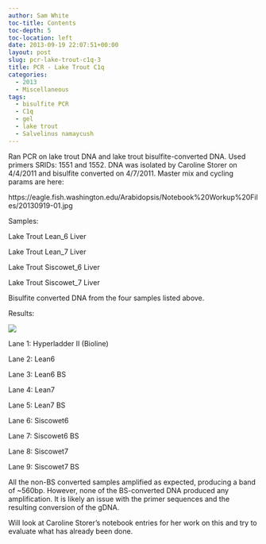 ```yaml
---
author: Sam White
toc-title: Contents
toc-depth: 5
toc-location: left
date: 2013-09-19 22:07:51+00:00
layout: post
slug: pcr-lake-trout-c1q-3
title: PCR - Lake Trout C1q
categories:
  - 2013
  - Miscellaneous
tags:
  - bisulfite PCR
  - C1q
  - gel
  - lake trout
  - Salvelinus namaycush
---
```


Ran PCR on lake trout DNA and lake trout bisulfite-converted DNA. Used primers SRIDs: 1551 and 1552. DNA was isolated by Caroline Storer on 4/4/2011 and bisulfite converted on 4/7/2011. Master mix and cycling params are here:

https://eagle.fish.washington.edu/Arabidopsis/Notebook%20Workup%20Files/20130919-01.jpg

Samples:

Lake Trout Lean_6 Liver

Lake Trout Lean_7 Liver

Lake Trout Siscowet_6 Liver

Lake Trout Siscowet_7 Liver

Bisulfite converted DNA from the four samples listed above.

Results:

![](https://eagle.fish.washington.edu/Arabidopsis/Notebook%20Workup%20Files/20130919_Gel.JPG)

Lane 1: Hyperladder II (Bioline)

Lane 2: Lean6

Lane 3: Lean6 BS

Lane 4: Lean7

Lane 5: Lean7 BS

Lane 6: Siscowet6

Lane 7: Siscowet6 BS

Lane 8: Siscowet7

Lane 9: Siscowet7 BS

All the non-BS converted samples amplified as expected, producing a band of ~560bp. However, none of the BS-converted DNA produced any amplification. It is likely an issue with the primer sequences and the resulting conversion of the gDNA.

Will look at Caroline Storer's notebook entries for her work on this and try to evaluate what has already been done.
